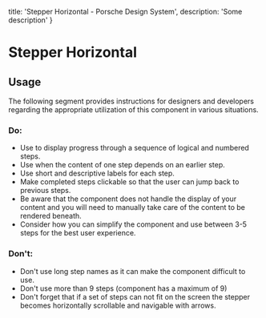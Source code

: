 
  title: 'Stepper Horizontal - Porsche Design System',
  description: 'Some description'
}

# Stepper Horizontal <ComponentStatus tagName="p-stepper-horizontal"></ComponentStatus>

<TableOfContents headings={[]} />

## Usage

The following segment provides instructions for designers and developers regarding the appropriate utilization of this
component in various situations.

### Do:

- Use to display progress through a sequence of logical and numbered steps.
- Use when the content of one step depends on an earlier step.
- Use short and descriptive labels for each step.
- Make completed steps clickable so that the user can jump back to previous steps.
- Be aware that the component does not handle the display of your content and you will need to manually take care of the
content to be rendered beneath.
- Consider how you can simplify the component and use between 3-5 steps for the best user experience.

### Don't:

- Don't use long step names as it can make the component difficult to use.
- Don't use more than 9 steps (component has a maximum of 9)
- Don't forget that if a set of steps can not fit on the screen the stepper becomes horizontally scrollable and
navigable with arrows.